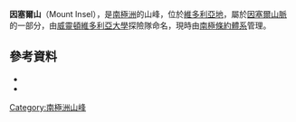 {{Coord|77|23|37|S|161|30|21|E|source:GNIS|display=title}}

'''因塞爾山'''（Mount Insel），是[[南極洲|南極洲]]的山峰，位於[[維多利亞地|維多利亞地]]，屬於[[因塞爾山脈|因塞爾山脈]]的一部分，由[[威靈頓維多利亞大學|威靈頓維多利亞大學]]探險隊命名，現時由[[南極條約體系|南極條約體系]]管理。

==參考資料==
*{{cite gnis | type = antarid | id = 7318| name = Insel, Mount | accessdate = 2012-07-08}}
*{{usgs-gazetteer|id=7318|name=Insel, Mount}}

{{DEFAULTSORT:Mount Insel}}
[[Category:南極洲山峰|Category:南極洲山峰]]


{{McMurdoDryValleys-geo-stub}}